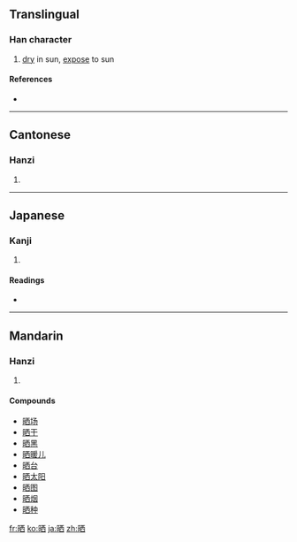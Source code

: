 {{also|曬}}
==Translingual==

===Han character===
{{Han char|rn=72|rad=日|as=06|sn=10|four=6106<sub>0</sub>|canj=日一金田 (AMCW)}}

# [[dry]] in sun, [[expose]] to sun

====References====
* {{Han ref|kx=0495.241|dkj=13924|dj=0861.060|hdz=21506.080|uh=6652|ud=26194|bh=AECD|bd=44749}}

----

==Cantonese==

===Hanzi===
{{yue-hanzi|jyut=|y=saai3|tra=曬}}

# {{defn|Cantonese}}

----

==Japanese==

===Kanji===
{{ja-kanji|grade=|rs=日06}}

# {{defn|Japanese}}

====Readings====
* {{ja-readings|on=[[さい]] (sai), [[し]] (shi)|kun=[[さらす]] (sarasu), [[さらし]] (sarashi)}}

----

==Mandarin==

===Hanzi===
{{cmn-hanzi|tra=曬|pin=[[shài]] ([[shai4]])|wg=shai<sup>4</sup>}}

# {{defn|Mandarin}}

====Compounds====
* [[晒场]]
* [[晒干]]
* [[晒黑]]
* [[晒暖儿]]
* [[晒台]]
* [[晒太阳]]
* [[晒图]]
* [[晒烟]]
* [[晒种]]

[[fr:晒]]
[[ko:晒]]
[[ja:晒]]
[[zh:晒]]